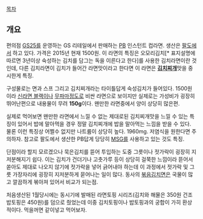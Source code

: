 [[목차]]

== 개요 ==

편의점 [[GS25]]를 운영하는 GS 리테일에서 판매하는 [[PB상품|PB]] 인스턴트 컵라면. 생산은 [[팔도]]에서 하고 있다. 가격은 2015년 현재 1500원. 이 라면의 특징은 오모리김치[* 표지설명에 따르면 3년이상 숙성하는 김치를 담그는 독을 이른다고 한다]를 사용한 김치라면이란 것인데, 다른 김치라면이 김치가 들어간 라면맛이라고 한다면 이 라면은 '''[[김치찌개]]'''맛을 중시한게 특징.

구성물로는 면과 스프 그리고 김치찌개라는 타이틀답게 숙성김치가 들어있다. 1500원이라 [[신라면 블랙]]이나 [[무파마]]정도로 비싼 라면으로 보이지만 실제로는 가성비가 굉장히 뛰어난편으로 내용물이 무려 '''150g'''이다. 왠만한 라면중에서 양이 상당히 많은편. 

실제로 먹어보면 왠만한 라면에서 느낄 수 없는 제대로된 김치찌개맛을 느낄 수 있는 특징이 있어서 밥에 말아먹을 경우 정말 김치찌개에 밥을 말아먹는 느낌을 받을 수 있다. 물론 이런 특징상 어쩔수 없지만 나트륨이 상당히 높다. 1960mg. 저염식을 원한다면 주의하자. 참고로 팔도에서 생산한 PB답게 당당히 [[MSG]]를 사용하고 있는 것도 특징. 

단점이라 할지 모르겠으나 묵은김치를 뜯어 투입하는 도중 그릇이나 젓가락이 굉장히 지저분해지기 쉽다. 이는 김치가 건더기나 고춧가루 등이 상당히 걸쭉한 느낌이라 뜯어서 쏟아도 제대로 나오지 않기에 젓가락을 넣어 긁어내야 하는데 이 과정에서 젓가락 및 그릇 가장자리에 굉장히 지저분하게 묻어나는 일이 많다. 동사의 [[볶음김치면]]은 국물이 많고 깔끔하게 볶아져 있어서 비교가 되는점.

처음생산된 1월당시에는 동시기에 발매된 라면토핑 시리즈(김치와 해물은 350원 건조밥토핑은 450원)를 덤으로 줬었는데 이중 김치토핑이나 밥토핑과의 궁합이 가히 환상적이다. 먹을꺼면 같이넣고 먹어보자. 
